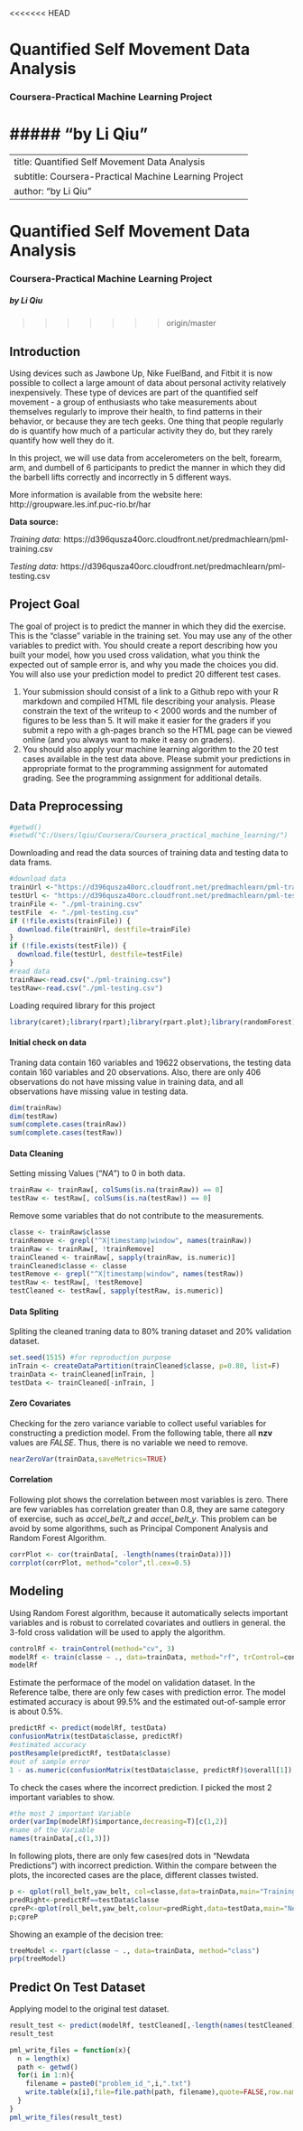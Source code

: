 <<<<<<< HEAD

# Quantified Self Movement Data Analysis
### Coursera-Practical Machine Learning Project
##### "by Li Qiu"
=======
---
title: Quantified Self Movement Data Analysis
subtitle: Coursera-Practical Machine Learning Project
author: "by Li Qiu"
---

# Quantified Self Movement Data Analysis
### Coursera-Practical Machine Learning Project
##### by Li Qiu

>>>>>>> origin/master

## Introduction  
Using devices such as Jawbone Up, Nike FuelBand, and Fitbit it is now possible to collect a large amount of data about personal activity relatively inexpensively. These type of devices are part of the quantified self movement - a group of enthusiasts who take measurements about themselves regularly to improve their health, to find patterns in their behavior, or because they are tech geeks. One thing that people regularly do is quantify how much of a particular activity they do, but they rarely quantify how well they do it.  

In this project, we will use data from accelerometers on the belt, forearm, arm, and dumbell of 6 participants to predict the manner in which they did the barbell lifts correctly and incorrectly in 5 different ways.

More information is available from the website here: http://groupware.les.inf.puc-rio.br/har

**Data source:**

*Training data:* https://d396qusza40orc.cloudfront.net/predmachlearn/pml-training.csv

*Testing data:* https://d396qusza40orc.cloudfront.net/predmachlearn/pml-testing.csv 

## Project Goal
The goal of project is to predict the manner in which they did the exercise. This is the "classe" variable in the training set. You may use any of the other variables to predict with. You should create a report describing how you built your model, how you used cross validation, what you think the expected out of sample error is, and why you made the choices you did. You will also use your prediction model to predict 20 different test cases. 

1. Your submission should consist of a link to a Github repo with your R markdown and compiled HTML file describing your analysis. Please constrain the text of the writeup to < 2000 words and the number of figures to be less than 5. It will make it easier for the graders if you submit a repo with a gh-pages branch so the HTML page can be viewed online (and you always want to make it easy on graders).
2. You should also apply your machine learning algorithm to the 20 test cases available in the test data above. Please submit your predictions in appropriate format to the programming assignment for automated grading. See the programming assignment for additional details. 


## Data Preprocessing  

```r
#getwd()
#setwd("C:/Users/lqiu/Coursera/Coursera_practical_machine_learning/")
```
Downloading and read the data sources of training data and testing data to data frams.
```r
#download data
trainUrl <-"https://d396qusza40orc.cloudfront.net/predmachlearn/pml-training.csv"
testUrl <- "https://d396qusza40orc.cloudfront.net/predmachlearn/pml-testing.csv"
trainFile <- "./pml-training.csv"
testFile  <- "./pml-testing.csv"
if (!file.exists(trainFile)) {
  download.file(trainUrl, destfile=trainFile)
}
if (!file.exists(testFile)) {
  download.file(testUrl, destfile=testFile)
}
#read data
trainRaw<-read.csv("./pml-training.csv")
testRaw<-read.csv("./pml-testing.csv")
```
Loading required library for this project
```r
library(caret);library(rpart);library(rpart.plot);library(randomForest);library(corrplot);library(ggplot2)
```
#### Initial check on data

Traning data contain 160 variables and 19622 observations, the testing data contain 160 variables and 20 observations. Also, there are only 406 observations do not have missing value in training data, and all observations have missing value in testing data.
```r
dim(trainRaw)
dim(testRaw)
sum(complete.cases(trainRaw))
sum(complete.cases(testRaw))
```
#### Data Cleaning
Setting missing Values ("*NA*") to 0 in both data.
```r
trainRaw <- trainRaw[, colSums(is.na(trainRaw)) == 0] 
testRaw <- testRaw[, colSums(is.na(testRaw)) == 0]
```
Remove some variables that do not contribute to the measurements.

```r
classe <- trainRaw$classe
trainRemove <- grepl("^X|timestamp|window", names(trainRaw))
trainRaw <- trainRaw[, !trainRemove]
trainCleaned <- trainRaw[, sapply(trainRaw, is.numeric)]
trainCleaned$classe <- classe
testRemove <- grepl("^X|timestamp|window", names(testRaw))
testRaw <- testRaw[, !testRemove]
testCleaned <- testRaw[, sapply(testRaw, is.numeric)]
```
#### Data Spliting
Spliting the cleaned traning data to 80% traning dataset and 20% validation dataset.
```r
set.seed(1515) #for reproduction purpose
inTrain <- createDataPartition(trainCleaned$classe, p=0.80, list=F)
trainData <- trainCleaned[inTrain, ]
testData <- trainCleaned[-inTrain, ]
```

#### Zero Covariates

Checking for the zero variance variable to collect useful variables for constructing a prediction model. From the following table, there all **nzv** values are *FALSE*. Thus, there is no variable we need to remove.  
```r
nearZeroVar(trainData,saveMetrics=TRUE)
```

#### Correlation

Following plot shows the correlation between most variables is zero. There are few variables has correlation greater than 0.8, they are same category of exercise, such as *accel_belt_z* and *accel_belt_y*. This problem can be avoid by some algorithms, such as Principal Component Analysis and Random Forest Algorithm.
```r
corrPlot <- cor(trainData[, -length(names(trainData))])
corrplot(corrPlot, method="color",tl.cex=0.5)
```

## Modeling

Using Random Forest algorithm, because it automatically selects important variables and is robust to correlated covariates and outliers in general. the 3-fold cross validation will be used to apply the algorithm.
```r
controlRf <- trainControl(method="cv", 3)
modelRf <- train(classe ~ ., data=trainData, method="rf", trControl=controlRf, ntree=200)
modelRf
```
Estimate the performace of the model on validation dataset. In the Reference talbe, there are only few cases with prediction error. The model estimated accuracy is about 99.5% and the estimated out-of-sample error is about 0.5%.
```r
predictRf <- predict(modelRf, testData)
confusionMatrix(testData$classe, predictRf)
#estimated accuracy
postResample(predictRf, testData$classe)
#out of sample error
1 - as.numeric(confusionMatrix(testData$classe, predictRf)$overall[1])
```
To check the cases where the incorrect prediction. I picked the most 2 important variables to show.
```r
#the most 2 important Variable
order(varImp(modelRf)$importance,decreasing=T)[c(1,2)]
#name of the Variable
names(trainData[,c(1,3)])
```
In following plots, there are only few cases(red dots in "Newdata Predictions") with incorrect prediction. Within the compare between the plots, the incorected cases are the place, different classes twisted. 

```r
p <- qplot(roll_belt,yaw_belt, col=classe,data=trainData,main="Training Data",xlim=c(-30,170),ylim=c(-180,180))
predRight<-predictRf==testData$classe
cpreP<-qplot(roll_belt,yaw_belt,colour=predRight,data=testData,main="Newdata Predictions",xlim=c(-30,170),ylim=c(-180,180))
p;cpreP
```

Showing an example of the decision tree:

```r
treeModel <- rpart(classe ~ ., data=trainData, method="class")
prp(treeModel)
```

## Predict On Test Dataset

Applying model to the original test dataset.

```r
result_test <- predict(modelRf, testCleaned[,-length(names(testCleaned))])
result_test
```

```r
pml_write_files = function(x){
  n = length(x)
  path <- getwd()
  for(i in 1:n){
    filename = paste0("problem_id_",i,".txt")
    write.table(x[i],file=file.path(path, filename),quote=FALSE,row.names=FALSE,col.names=FALSE)
  }
}
pml_write_files(result_test)
```
